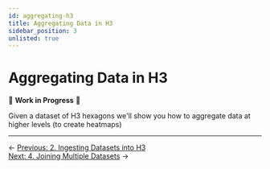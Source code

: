 ```yaml
---
id: aggregating-h3
title: Aggregating Data in H3
sidebar_position: 3
unlisted: true
---
```


# Aggregating Data in H3

🚧 **Work in Progress** 🚧

Given a dataset of H3 hexagons we'll show you how to aggregate data at higher levels (to create heatmaps)

---

<div style={{ display: 'flex', justifyContent: 'space-between' }}>
  <div>← <a href="/tutorials/others/_hex/ingesting-h3">Previous: 2. Ingesting Datasets into H3</a></div>
<div><a href="/tutorials/others/_hex/joining-h3">Next: 4. Joining Multiple Datasets</a> →</div>
</div> 